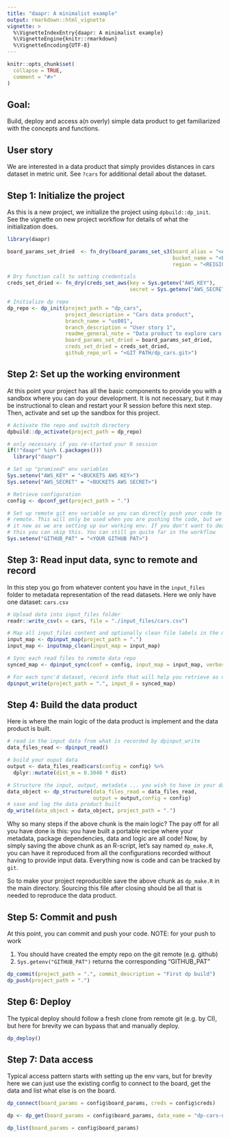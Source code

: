```yaml
---
title: "daapr: A minimalist example"
output: rmarkdown::html_vignette
vignette: >
  %\VignetteIndexEntry{daapr: A minimalist example}
  %\VignetteEngine{knitr::rmarkdown}
  %\VignetteEncoding{UTF-8}
---
```


```r
knitr::opts_chunk$set(
  collapse = TRUE,
  comment = "#>"
)
```

## Goal:

Build, deploy and access a(n overly) simple data product to get familiarized
with the concepts and functions. 

## User story

We are interested in a data product that simply provides distances in cars
dataset in metric unit. See `?cars` for additional detail about the dataset.

## Step 1: Initialize the project

As this is a new project, we initialize the project using `dpbuild::dp_init`. See
the vignette on new project workflow for details of what the initialization does.


```r
library(daapr)

board_params_set_dried  <- fn_dry(board_params_set_s3(board_alias = "<ALIAS>",
                                                      bucket_name = "<BUCKET>",
                                                      region = "<REIGION>"))

# Dry function call to setting credentials
creds_set_dried <- fn_dry(creds_set_aws(key = Sys.getenv("AWS_KEY"),
                                        secret = Sys.getenv("AWS_SECRET") ))

# Initialize dp repo
dp_repo <- dp_init(project_path = "dp_cars",
                   project_description = "Cars data product",
                   branch_name = "us001",
                   branch_description = "User story 1",
                   readme_general_note = "Data product to explore cars stopping distance",
                   board_params_set_dried = board_params_set_dried,
                   creds_set_dried = creds_set_dried,
                   github_repo_url = "<GIT PATH/dp_cars.git>")
```

## Step 2: Set up the working environment

At this point your project has all the basic components to provide you with a 
sandbox where you can do your development. It is not necessary, but it may be
instructional to clean and restart your R session before this next step. Then,
activate and set up the sandbox for this project.

```r
# Activate the repo and switch directory
dpbuild::dp_activate(project_path = dp_repo)

# only necessary if you re-started your R session
if(!"daapr" %in% (.packages()))
  library("daapr")

# Set up "promised" env variables
Sys.setenv("AWS_KEY" = "<BUCKETS AWS KEY>")
Sys.setenv("AWS_SECRET" = "<BUCKETS AWS SECRET>")

# Retrieve configuration
config <- dpconf_get(project_path = ".")

# Set up remote git env variable so you can directly push your code to git 
# remote. This will only be used when you are pushing the code, but we can set 
# it now as we are setting up our working env. If you don't want to deal with
# this you can skip this. You can still go quite far in the workflow
Sys.setenv("GITHUB_PAT" = "<YOUR GITHUB PAT>")
```

## Step 3: Read input data, sync to remote and record

In this step you go from whatever content you have in the `input_files` folder 
to metadata representation of the read datasets. Here we only have one dataset:
`cars.csv`

```r
# Upload data into input_files folder
readr::write_csv(x = cars, file = "./input_files/cars.csv")

# Map all input_files content and optionally clean file labels in the map
input_map <- dpinput_map(project_path = ".")
input_map <- inputmap_clean(input_map = input_map)

# Sync each read files to remote data repo
synced_map <- dpinput_sync(conf = config, input_map = input_map, verbose = T)

# For each sync'd dataset, record info that will help you retrieve as needed
dpinput_write(project_path = ".", input_d = synced_map)
```

## Step 4: Build the data product

Here is where the main logic of the data product is implement and the data
product is built.

```r
# read in the input data from what is recorded by dpinput_write
data_files_read <- dpinput_read()

# build your ouput data
output <- data_files_read$cars(config = config) %>% 
  dplyr::mutate(dist_m = 0.3048 * dist)

# Structure the input, output, metadata ... you wish to have in your data product
data_object <- dp_structure(data_files_read = data_files_read,
                            output = output,config = config)
# save and log the data product built
dp_write(data_object = data_object, project_path = ".")
```

Why so many steps if the above chunk is the main logic? The pay off for all you 
have done is this: you have built a portable recipe where your metadata,
package dependencies, data and logic are all code!
Now, by simply saving the above chunk as an R-script, let's say named `dp_make.R`,
you can have it reproduced from all the configurations recorded without having 
to provide input data. Everything now is code and can be tracked by `git`.

So to make your project reproducible save the above chunk as `dp_make.R` in the
main directory. Sourcing this file after closing should be all that is needed to
reproduce the data product.

## Step 5: Commit and push

At this point, you can commit and push your code.
NOTE: for your push to work

1. You should have created the empty repo on the git remote (e.g. github)
2. `Sys.getenv("GITHUB_PAT")` returns the corresponding "GITHUB_PAT"

```r
dp_commit(project_path = ".", commit_description = "First dp build")
dp_push(project_path = ".")
```


## Step 6: Deploy

The typical deploy should follow a fresh clone from remote git (e.g. by CI), but
here for brevity we can bypass that and manually deploy.

```r
dp_deploy()
```


## Step 7: Data access

Typical access pattern starts with setting up the env vars, but for brevity 
here we can just use the existing config to connect to the board, get the data 
and list what else is on the board.

```r
dp_connect(board_params = config$board_params, creds = config$creds)

dp <- dp_get(board_params = config$board_params, data_name = "dp-cars-us001")

dp_list(board_params = config$board_params)
```

